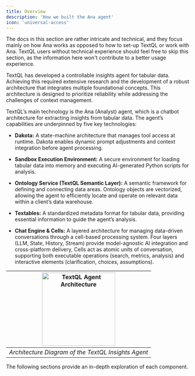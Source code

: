 ```yaml
---
title: Overview
description: 'How we built the Ana agent'
icon: 'universal-access'
---
```


<Warning>The docs in this section are rather intricate and technical, and they focus mainly on how Ana works as opposed to how to set-up TextQL or work with Ana. TextQL users without technical experience should feel free to skip this section, as the information here won't contribute to a better usage experience.</Warning>

TextQL has developed a controllable insights agent for tabular data. Achieving this required extensive research and the development of a robust architecture that integrates multiple foundational concepts. This architecture is designed to prioritize reliability while addressing the challenges of context management.

TextQL’s main technology is the Ana (Analyst) agent, which is a chatbot architecture for extracting insights from tabular data.  The agent’s capabilities are underpinned by five key technologies:

- **Dakota:** A state-machine architecture that manages tool access at runtime. Dakota enables dynamic prompt adjustments and context integration before agent processing.

- **Sandbox Execution Environment:** A secure environment for loading tabular data into memory and executing AI-generated Python scripts for analysis.

- **Ontology Service (TextQL Semantic Layer):** A semantic framework for defining and connecting data areas. Ontology objects are vectorized, allowing the agent to efficiently locate and operate on relevant data within a client’s data warehouse.

- **Textables:** A standardized metadata format for tabular data, providing essential information to guide the agent’s analysis.

- **Chat Engine & Cells:** A layered architecture for managing data-driven conversations through a cell-based processing system. Four layers (LLM, State, History, Stream) provide model-agnostic AI integration and cross-platform delivery, Cells act as atomic units of conversation, supporting both executable operations (search, metrics, analysis) and interactive elements (clarification, choices, assumptions). 

|<img height="200" noZoom src="/images/how_it_works/architecture.jpeg" alt="TextQL Agent Architecture" />|
|:--:|
| *Architecture Diagram of the TextQL Insights Agent* |

The following sections provide an in-depth exploration of each component.
